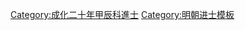 {{Navbox
|name = 成化二十年甲辰科殿試金榜
|title = 成化二十年（[[1484年]]）甲辰科殿試金榜
|titlestyle = background-color:#FFD700;
|image =
|style = width:100%;text-align:center; 
|groupstyle = text-align:center; background-color:#FFD700;
|liststyle = text-align:center;
|state = {{{state<includeonly>|collapsed</includeonly>}}}
|group1 = 第一甲<br>賜進士及第<br>共3名
|list1 = '''[[李旻 (成化甲辰進士)|李　旻]]''' - '''[[白鉞|白　鉞]]''' - '''[[王敕|王　敕]]'''

|group2 = 第二甲<br>賜進士出身<br>共94名
|list2 = [[儲巏|儲　巏]] - [[王瓊 (成化進士)|王　瓊]] - [[陶嵩|陶　嵩]] - [[張志淳]] - [[唐錦舟]] - [[王嘉慶]] - [[侯泰|侯　泰]] - [[鄧鼎|鄧　鼎]] - [[沈杰|沈　杰]] - [[朱文 (成化進士)|朱　文]]<br>[[盧錦|盧　錦]] - [[周東|周　東]] - [[馬輅|馬　輅]] - [[崔文奎]] - [[楊循吉]]<!---題名碑錄作楊遁言---> - [[貢欽|貢　欽]] - [[黃鑑 (成化進士)|黃　鑑]] - [[邵寶|邵　寶]] - [[牟正初]] - [[羅昕|羅　昕]]<br>[[劉槩|劉　槩]] - [[李侃 (成化進士)|李　侃]] - [[王益謙 (明朝)|王益謙]] - [[朱繼祖]] - [[盛洪|盛　洪]] - [[吳瀚|吳　瀚]] - [[王綸 (成化甲辰進士)|王　綸]] - [[鄭文幖]] - [[馬瓛|馬　瓛]] - [[黃金 (成化進士)|黃　金]]<br>[[王爵 (成化進士)|王　爵]] - [[郭玉 (成化进士)|郭　玉]] - [[高嶽 (成化進士)|高　嶽]] - [[劉棐|劉　棐]] - [[喬宇|喬　宇]] - [[敖毓元]] - [[方璋|方　璋]] - [[李贊_(成化進士)|李　贊]] - [[王鉞 (成化進士)|王　鉞]] - [[臧麟|臧　麟]]<br>[[張楫|張　楫]] - [[鄭昊 (成化進士)|鄭　昊]] - [[李貢|李　貢]] - [[何宗賢]] - [[劉琮 (成化進士)|劉　琮]] - [[許綸|許　綸]] - [[車相|車　相]] - [[胡韶|胡　韶]] - [[石璧|石　璧]] - [[丘鎬|丘　鎬]]<br>[[陳昌 (成化進士)|陳　昌]] - [[傅錦|傅　錦]] - [[呂大川]] - [[甯詵|甯　詵]] - [[張詡 (成化進士)|張　詡]] - [[郁容|郁　容]] - [[楊守隅]] - [[祝萃|祝　萃]] - [[黃寶|黃　寶]] - [[祝俓|祝　俓]]<br>[[鮑楠|鮑　楠]] - [[程崧|程　崧]] - [[陳大章 (成化進士)|陳大章]] - [[吳山 (成化進士)|吳　山]] - [[詹璽|詹　璽]] - [[歐信 (成化進士)|歐　信]] - [[施槃 (成化進士)|施　槃]] - [[陳愷 (明朝)|陳　愷]] - [[金祺|金　祺]] - [[莫驄|莫　驄]]<br>[[顧謐|傅　謐]] - [[胡倬 (明朝)|胡　倬]] - [[蔡清|蔡　清]] - [[王雲鳳]] - [[王璘 (成化進士)|王　璘]] - [[舒玠|舒　玠]] - [[胡瑞|胡　瑞]] - [[胡詢|胡　詢]] - [[席勤學]] - [[張朝用]]<br>[[紀經綸]] - [[黃瓚 (成化進士)|黃　瓚]] - [[李承恩 (成化進士)|李承恩]] - [[王淮 (成化進士)|王　淮]] - [[鄭洪|鄭　洪]] - [[張鎮 (成化進士)|張　鎮]] - [[胡金|胡　金]] - [[劉縝|劉　縝]] - [[盛雲|盛　雲]] - [[黎民表 (成化進士)|黎民表]]<br>[[龐泮|龐　泮]] - [[陳雍 (明朝)|陳　雍]] - [[胡榮 (成化甲辰進士)|胡　榮]] - [[劉宗儒]]<span style="color: #F7F7F7;"> - －－－ - －－－ - －－－ - －－－ - －－－ - －－－</span>

|group3 = 第三甲<br>賜同進士出身<br>共203名
|list3 = [[吳敘|吳　敘]] - [[于茂|-{于}-　茂]] - [[汪宗器]] - [[李紹 (成化進士)|李　紹]] - [[趙坤|趙　坤]] - [[安惟學]] - [[祁仁|祁　仁]] - [[王玉 (成化進士)|王　玉]] - [[劉瑋|劉　瑋]] - [[俞雄|俞　雄]]<br>[[張賢 (成化進士)|張　賢]] - [[劉芳 (成化進士)|劉　芳]] - [[黃珂|黃　珂]] - [[朱璧|朱　璧]] - [[郝天成]] - [[王質 (成化進士)|王　質]] - [[王溥 (江夏)|王　溥]] - [[宗彝|宗　彝]] - [[馬鸞|馬　鸞]] - [[王璠 (成化進士)|王　璠]]<br>[[胡孝 (成化進士)|胡　孝]] - [[王溥 (龍州)|王　溥]] - [[朱恩 (成化進士)|朱　恩]] - [[吳璉 (明朝)|吳　璉]] - [[龔嵩|龔　嵩]] - [[程玠|程　玠]] - [[姚斌|姚　斌]] - [[賴世傳]] - [[陸寧|陸　寧]] - [[吳學|吳　學]]<br>[[滕祐|滕　祐]] - [[倪綱|倪　綱]] - [[周進隆]] - [[章蕃舉]] - [[包羲民]] - [[毛廣|毛　廣]] - [[曹暠|曹　暠]] - [[楊璉|楊　璉]] - [[徐傑|徐　傑]] - [[張善|張　善]]<br>[[李庭芳]] - [[何琛|何　琛]] - [[孟準|孟　準]] - [[歐陽皙]] - [[俞振英]] - [[楊綸 (成化甲辰進士)|楊　綸]] - [[沈華|沈　華]] - [[朱希古]] - [[王昂 (成化進士)|王　昂]] - [[潘珏|潘　珏]]<br>[[姚繼|姚　繼]] - [[張聞|張　聞]] - [[邢義|邢　義]] - [[華烈|華　烈]] - [[姜清|姜　清]] - [[張翼 (成化進士)|張　翼]] - [[張黻 (成化甲辰進士)|張　黻]] - [[毛玘|毛　玘]]<!---題名碑錄作左王右巳---> - [[馬驤|馬　驤]] - [[戴同|戴　同]]<br>[[馬昇|馬　昇]] - [[姚壽|姚　壽]] - [[馬碁|馬　碁]] - [[楊聰|楊　聰]] - [[陳一經]] - [[樊瑀|樊　瑀]] - [[何義|何　義]] - [[沈元 (成化進士)|沈　元]] - [[林謹夫]] - [[於珇|-{於}-　珇]]<br>[[楊季芳]] - [[屈直|屈　直]] - [[汪宣|汪　宣]] - [[黃芸|黃　芸]] - [[張子麟]] - [[邵蕃|邵　蕃]] - [[沈瀚 (成化進士)|沈　瀚]] - [[劉顯 (成化進士)|劉　顯]] - [[吳鏘|吳　鏘]] - [[祝獻|祝　獻]]<br>[[姚文灝]] - [[胡瑛 (成化進士)|胡　瑛]] - [[呂獻|呂　獻]] - [[周津|周　津]] - [[范輪|范　輪]] - [[南鏜|南　鏜]] - [[武衢|武　衢]] - [[尹嘉言]] - [[張愷|張　愷]] - [[王勤 (成化進士)|王　勤]]<br>[[仇仁|仇　仁]] - [[燕忠|燕　忠]] - [[謝景星]] - [[孫怡 (明朝)|孫　怡]] - [[姜綬|姜　綬]] - [[王中立]] - [[張澤 (成化甲辰進士)|張　澤]] - [[藍章|藍　章]] - [[費鎧|費　鎧]] - [[趙竑 (成化進士)|趙　竑]]<br>[[吳泰 (成化甲辰進士)|吳　泰]] - [[史俊|史　俊]] - [[華福|華　福]] - [[張熊|張　熊]] - [[張綸 (成化進士)|張　綸]] - [[王環|王　環]] - [[張文佐]] - [[丘文瀚]] - [[陳杰 (成化進士)|陳　杰]] - [[馬金|馬　金]]<br>[[張天衢]] - [[林廷玉]] - [[張遇 (成化進士)|張　遇]] - [[李宗儒]] - [[曾望宏]] - [[邵莊|邵　莊]] - [[鄭朔|鄭　朔]] - [[趙亮采]] - [[楚荆瑞]] - [[陳琳 (成化進士)|陳　琳]]<br>[[曹祥 (成化進士)|曹　祥]] - [[崔錦|崔　錦]] - [[高平 (成化進士)|高　平]] - [[方榮|方　榮]] - [[夏昂|夏　昂]] - [[謝綬 (成化進士)|謝　綬]] - [[程溫|程　溫]] - [[劉永 (成化進士)|劉　永]] - [[華珏|華　珏]] - [[凌山|凌　山]]<br>[[錢敬|錢　敬]] - [[閻璽|閻　璽]] - [[邊憲|邊　憲]] - [[陸瓛|陸　瓛]] - [[鄧卿|鄧　卿]] - [[郭鏞|郭　鏞]] - [[姚鳴和]] - [[稅新|稅　新]] - [[王肅 (成化進士)|王　肅]] - [[曾煥|曾　煥]]<br>[[孫冕|孫　冕]] - [[賈時|賈　時]] - [[黃廣|黃　廣]] - [[郝鎰|郝　鎰]] - [[夏暹|夏　暹]] - [[楊澤 (成化進士)|楊　澤]] - [[姚珩|姚　珩]] - [[吳檟 (成化進士)|吳　檟]] - [[張錞|張　錞]] - [[方榮|方　榮]]<br>[[田彭|田　彭]] - [[楊勉 (成化進士)|楊　勉]] - [[董時望]] - [[胡光|胡　光]] - [[林煥|林　煥]] - [[徐貢|徐　貢]] - [[薛俊|薛　俊]] - [[李希哲 (明朝)|李希哲]] - [[龔伯寧]] - [[舒崑山]]<br>[[王鐩|王　鐩]] - [[馬騆|馬　騆]] - [[李顯 (成化進士)|李　顯]] - [[莊溥|莊　溥]] - [[范政|范　政]] - [[劉巽|劉　巽]] - [[李渭 (成化進士)|李　渭]] - [[陳鐸 (成化進士)|陳　鐸]] - [[韓燾|韓　燾]] - [[張謨|張　謨]]<br>[[王琮 (成化甲辰進士)|王　琮]] - [[黃華 (成化進士)|黃　華]] - [[張弼 (成化甲辰進士)|張　弼]] - [[王壽 (成化進士)|王　壽]] - [[丁珝 (成化進士)|丁　珝]] - [[甲磐|甲　磐]] - [[白圻|白　圻]] - [[葉世纓]] - [[馮允中]] - [[李憲 (成化進士)|李　憲]]<br>[[陳言 (成化進士)|陳　言]] - [[蔡坤|蔡　坤]] - [[李浩 (成化進士)|李　浩]] - [[于宣|-{于}-　宣]] - [[董朴|董　朴]] - [[王琰 (成化進士)|王　琰]] - [[朱儀 (成化進士)|朱　儀]] - [[陸里|陸　里]] - [[湯珍|湯　珍]] - [[梁璽|梁　璽]]<br>[[徐鵬舉]] - [[李宗祐]] - [[盧淵 (明朝)|盧　淵]] - [[丁哲|丁　哲]] - [[金獻民]] - [[潘絡|潘　絡]] - [[尹萬化]] - [[林鳳 (成化進士)|林　鳳]] - [[危容|危　容]] - [[劉昂 (成化甲辰進士)|劉　昂]]<br>[[王銓 (成化進士)|王　銓]] - [[黃山 (成化進士)|黃　山]] - [[朱清|朱　清]]<span style="color: #FFFFFF;"> - －－－ - －－－ - －－－ - －－－ - －－－ - －－－ - －－－</span>
|belowstyle = text-align: center; background-color:#FFD700;
|below='''前一科：[[Template:成化十七年辛丑科殿試金榜|成化十七年辛丑科]]　'''·'''　後一科：[[Template:成化二十三年丁未科殿試金榜|成化二十三年丁未科]]'''
}}
[[Category:成化二十年甲辰科進士]]
<noinclude>
[[Category:成化二十年甲辰科進士| ]]
[[Category:明朝进士模板]]</noinclude>